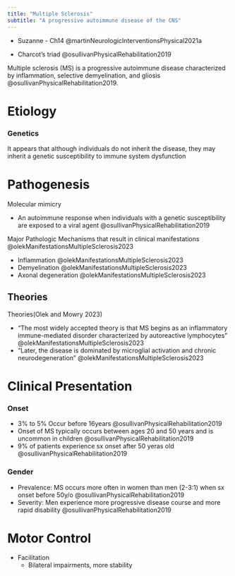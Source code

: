 ```yaml
---
title: "Multiple Sclerosis"
subtitle: "A progressive autoimmune disease of the CNS"
---
```


:::{.callout title="Resources"}

- Suzanne - Ch14 @martinNeurologicInterventionsPhysical2021a 
:::


:::{.callout-note title="AKA"}

- Charcot’s triad @osullivanPhysicalRehabilitation2019 
:::

Multiple sclerosis (MS) is a progressive autoimmune disease characterized by inflammation, selective demyelination, and gliosis @osullivanPhysicalRehabilitation2019. 



# Etiology

:::{layout-ncol="3"}
### Genetics
It appears that although individuals do not inherit the disease, they may inherit a genetic susceptibility to immune system dysfunction


:::

# Pathogenesis

Molecular mimicry

- An autoimmune response when individuals with a genetic susceptibility are exposed to a viral agent @osullivanPhysicalRehabilitation2019


Major Pathologic Mechanisms that result in clinical manifestations @olekManifestationsMultipleSclerosis2023 

- Inflammation @olekManifestationsMultipleSclerosis2023 
- Demyelination @olekManifestationsMultipleSclerosis2023 
- Axonal degeneration @olekManifestationsMultipleSclerosis2023 

## Theories

Theories(Olek and Mowry 2023)

- "The most widely accepted theory is that MS begins as an inflammatory immune-mediated disorder characterized by autoreactive lymphocytes" @olekManifestationsMultipleSclerosis2023 
- "Later, the disease is dominated by microglial activation and chronic neurodegeneration" @olekManifestationsMultipleSclerosis2023


# Clinical Presentation

:::{layout-ncol="3"}

### Onset

- 3% to 5% Occur before 16years @osullivanPhysicalRehabilitation2019
- Onset of MS typically occurs between ages 20 and 50 years and is uncommon in children @osullivanPhysicalRehabilitation2019 
- 9% of patients experience sx onset after 50 yeras old @osullivanPhysicalRehabilitation2019 

### Gender

- Prevalence: MS occurs more often in women than men (2-3:1) when sx onset before 50y/o  @osullivanPhysicalRehabilitation2019 
- Severity: Men experience more progressive disease course and more rapid disability @osullivanPhysicalRehabilitation2019

:::


# Motor Control

- Facilitation
    - Bilateral impairments, more stability